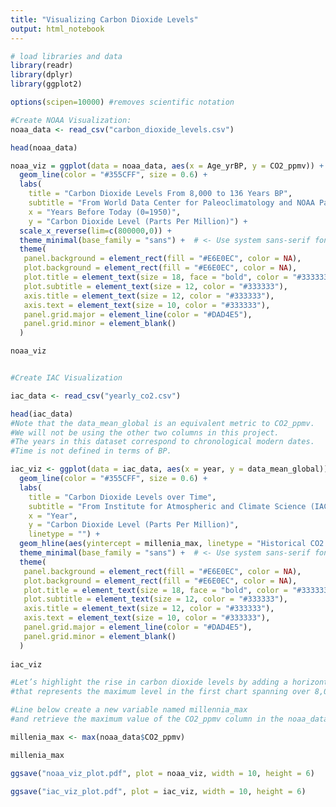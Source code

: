 ---
title: "Visualizing Carbon Dioxide Levels"
output: html_notebook
---

```{r message=FALSE, warning=FALSE, error=TRUE}

# load libraries and data
library(readr)
library(dplyr)
library(ggplot2)
```

```{r error=TRUE}

options(scipen=10000) #removes scientific notation

#Create NOAA Visualization:
noaa_data <- read_csv("carbon_dioxide_levels.csv")

head(noaa_data)
```


```{r error=TRUE}

noaa_viz = ggplot(data = noaa_data, aes(x = Age_yrBP, y = CO2_ppmv)) +
  geom_line(color = "#355CFF", size = 0.6) +
  labs(
    title = "Carbon Dioxide Levels From 8,000 to 136 Years BP", 
    subtitle = "From World Data Center for Paleoclimatology and NOAA Paleoclimatology Program", 
    x = "Years Before Today (0=1950)", 
    y = "Carbon Dioxide Level (Parts Per Million)") +
  scale_x_reverse(lim=c(800000,0)) +
  theme_minimal(base_family = "sans") +  # <- Use system sans-serif font
  theme(
   panel.background = element_rect(fill = "#E6E0EC", color = NA),
   plot.background = element_rect(fill = "#E6E0EC", color = NA),
   plot.title = element_text(size = 18, face = "bold", color = "#333333"),
   plot.subtitle = element_text(size = 12, color = "#333333"),
   axis.title = element_text(size = 12, color = "#333333"),
   axis.text = element_text(size = 10, color = "#333333"),
   panel.grid.major = element_line(color = "#DAD4E5"),
   panel.grid.minor = element_blank()
  )

noaa_viz



```
```{r message=FALSE, error=TRUE}

#Create IAC Visualization

iac_data <- read_csv("yearly_co2.csv")

head(iac_data)
#Note that the data_mean_global is an equivalent metric to CO2_ppmv. 
#We will not be using the other two columns in this project.
#The years in this dataset correspond to chronological modern dates. 
#Time is not defined in terms of BP.

```
```{r error=TRUE}

iac_viz <- ggplot(data = iac_data, aes(x = year, y = data_mean_global)) +
  geom_line(color = "#355CFF", size = 0.6) +
  labs(
    title = "Carbon Dioxide Levels over Time",
    subtitle = "From Institute for Atmospheric and Climate Science (IAC).",
    x = "Year", 
    y = "Carbon Dioxide Level (Parts Per Million)",
    linetype = "") +
  geom_hline(aes(yintercept = millenia_max, linetype = "Historical CO2 Peak before 1950")) +
  theme_minimal(base_family = "sans") +  # <- Use system sans-serif font
  theme(
   panel.background = element_rect(fill = "#E6E0EC", color = NA),
   plot.background = element_rect(fill = "#E6E0EC", color = NA),
   plot.title = element_text(size = 18, face = "bold", color = "#333333"),
   plot.subtitle = element_text(size = 12, color = "#333333"),
   axis.title = element_text(size = 12, color = "#333333"),
   axis.text = element_text(size = 10, color = "#333333"),
   panel.grid.major = element_line(color = "#DAD4E5"),
   panel.grid.minor = element_blank()
  )
 
iac_viz

```


```{r error=TRUE}

#Let’s highlight the rise in carbon dioxide levels by adding a horizontal line 
#that represents the maximum level in the first chart spanning over 8,000 years of carbon dioxide data. 

#Line below create a new variable named millennia_max 
#and retrieve the maximum value of the CO2_ppmv column in the noaa_data.

millenia_max <- max(noaa_data$CO2_ppmv)

millenia_max

```
```{r error=TRUE}

ggsave("noaa_viz_plot.pdf", plot = noaa_viz, width = 10, height = 6)
```


```{r error=TRUE}

ggsave("iac_viz_plot.pdf", plot = iac_viz, width = 10, height = 6)

```

